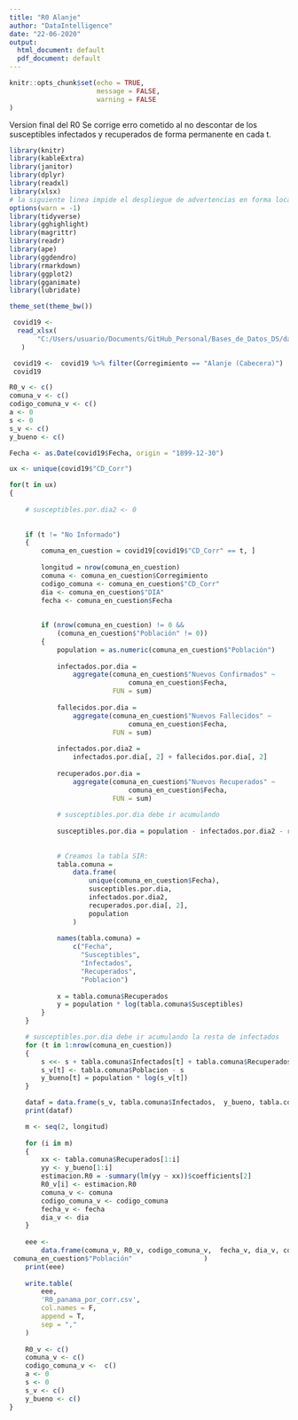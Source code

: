 ```yaml
---
title: "R0 Alanje"
author: "DataIntelligence"
date: "22-06-2020"
output:
  html_document: default
  pdf_document: default
---
```


```r
knitr::opts_chunk$set(echo = TRUE,
                      message = FALSE,
                      warning = FALSE
)
```
Version final del R0
Se corrige erro cometido al no descontar de los susceptibles infectados y recuperados de forma permanente en cada t.
```r
library(knitr)
library(kableExtra)
library(janitor)
library(dplyr)
library(readxl)
library(xlsx)
# la siguiente linea impide el despliegue de advertencias en forma local:
options(warn = -1)
library(tidyverse)
library(gghighlight)
library(magrittr)
library(readr)
library(ape)
library(ggdendro)
library(rmarkdown)
library(ggplot2)
library(gganimate)
library(lubridate)

theme_set(theme_bw()) 
```
```r

 covid19 <-
  read_xlsx(
       "C:/Users/usuario/Documents/GitHub_Personal/Bases_de_Datos_DS/data_madre_r0_panama_27_07_20_2.xlsx"
   )

 covid19 <-  covid19 %>% filter(Corregimiento == "Alanje (Cabecera)")
 covid19

R0_v <- c()
comuna_v <- c()
codigo_comuna_v <- c()
a <- 0
s <- 0
s_v <- c()
y_bueno <- c()

Fecha <- as.Date(covid19$Fecha, origin = "1899-12-30")

```


```r

ux <- unique(covid19$"CD_Corr")

for(t in ux)
{
    
    # susceptibles.por.dia2 <- 0
    
    
    if (t != "No Informado")
    {
        comuna_en_cuestion = covid19[covid19$"CD_Corr" == t, ]
        
        longitud = nrow(comuna_en_cuestion)
        comuna <- comuna_en_cuestion$Corregimiento
        codigo_comuna <- comuna_en_cuestion$"CD_Corr"
        dia <- comuna_en_cuestion$"DIA"
        fecha <- comuna_en_cuestion$Fecha
        
        
        if (nrow(comuna_en_cuestion) != 0 &&
            (comuna_en_cuestion$"Población" != 0))
        {
            population = as.numeric(comuna_en_cuestion$"Población")
            
            infectados.por.dia =
                aggregate(comuna_en_cuestion$"Nuevos Confirmados" ~
                              comuna_en_cuestion$Fecha,
                          FUN = sum)
            
            fallecidos.por.dia =
                aggregate(comuna_en_cuestion$"Nuevos Fallecidos" ~
                              comuna_en_cuestion$Fecha,
                          FUN = sum)
            
            infectados.por.dia2 =
                infectados.por.dia[, 2] + fallecidos.por.dia[, 2]
            
            recuperados.por.dia =
                aggregate(comuna_en_cuestion$"Nuevos Recuperados" ~
                              comuna_en_cuestion$Fecha,
                          FUN = sum)
            
            # susceptibles.por.dia debe ir acumulando
            
            susceptibles.por.dia = population - infectados.por.dia2 - recuperados.por.dia[, 2]
            
            
            # Creamos la tabla SIR:
            tabla.comuna =
                data.frame(
                    unique(comuna_en_cuestion$Fecha),
                    susceptibles.por.dia,
                    infectados.por.dia2,
                    recuperados.por.dia[, 2],
                    population
                )
            
            names(tabla.comuna) =
                c("Fecha",
                  "Susceptibles",
                  "Infectados",
                  "Recuperados",
                  "Poblacion")
            
            x = tabla.comuna$Recuperados
            y = population * log(tabla.comuna$Susceptibles)
        }
    }

    # susceptibles.por.dia debe ir acumulando la resta de infectados
    for (t in 1:nrow(comuna_en_cuestion))
    {
        s <<- s + tabla.comuna$Infectados[t] + tabla.comuna$Recuperados[t]
        s_v[t] <- tabla.comuna$Poblacion - s
        y_bueno[t] = population * log(s_v[t])
    }

    dataf = data.frame(s_v, tabla.comuna$Infectados,  y_bueno, tabla.comuna$Recuperados)
    print(dataf)

    m <- seq(2, longitud)
    
    for (i in m)
    {
        xx <- tabla.comuna$Recuperados[1:i]
        yy <- y_bueno[1:i]
        estimacion.R0 = -summary(lm(yy ~ xx))$coefficients[2]
        R0_v[i] <- estimacion.R0
        comuna_v <- comuna
        codigo_comuna_v <- codigo_comuna
        fecha_v <- fecha
        dia_v <- dia
    }
    
    eee <-
        data.frame(comuna_v, R0_v, codigo_comuna_v,  fecha_v, dia_v, comuna_en_cuestion$"Nuevos Confirmados", comuna_en_cuestion$"Nuevos Fallecidos", comuna_en_cuestion$"Nuevos Recuperados", 
 comuna_en_cuestion$"Población"                  )
    print(eee)
    
    write.table(
        eee,
        'R0_panama_por_corr.csv',
        col.names = F,
        append = T,
        sep = ","
    )
    
    R0_v <- c()
    comuna_v <- c()
    codigo_comuna_v <-  c()
    a <- 0
    s <- 0
    s_v <- c()
    y_bueno <- c()
}

```
